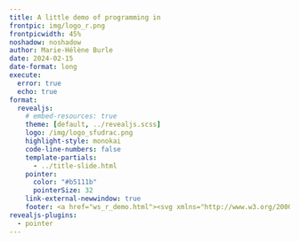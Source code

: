 ```yaml
---
title: A little demo of programming in
frontpic: img/logo_r.png
frontpicwidth: 45%
noshadow: noshadow
author: Marie-Hélène Burle
date: 2024-02-15
date-format: long
execute:
  error: true
  echo: true
format:
  revealjs:
    # embed-resources: true
    theme: [default, ../revealjs.scss]
    logo: /img/logo_sfudrac.png
    highlight-style: monokai
    code-line-numbers: false
    template-partials:
      - ../title-slide.html
    pointer:
      color: "#b5111b"
      pointerSize: 32
    link-external-newwindow: true
    footer: <a href="ws_r_demo.html"><svg xmlns="http://www.w3.org/2000/svg" width="16" height="16" fill="rgb(153, 153, 153)" class="bi bi-arrow-90deg-up" viewBox="0 0 16 16"><path fill-rule="evenodd" d="M4.854 1.146a.5.5 0 0 0-.708 0l-4 4a.5.5 0 1 0 .708.708L4 2.707V12.5A2.5 2.5 0 0 0 6.5 15h8a.5.5 0 0 0 0-1h-8A1.5 1.5 0 0 1 5 12.5V2.707l3.146 3.147a.5.5 0 1 0 .708-.708l-4-4z"/></svg>&nbsp;Back to workshop page</a>
revealjs-plugins:
  - pointer
---
```


